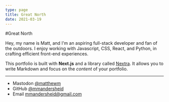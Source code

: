 ```yaml
---
type: page
title: Great North
date: 2021-03-19
---
```


#Great North

Hey, my name is Matt, and I'm an aspiring full-stack developer and fan of the outdoors. I enjoy working with Javascript, CSS, React, and Python, in crafting efficient front-end experiences.

This portfolio is built with **Next.js** and a library called [Nextra](https://nextra.vercel.app/). It allows you to write Markdown and focus on the _content_ of your portfolio.

---

- Mastodon [@matthewm](https://mastodon.social/@matthewm)
- GitHub [@mmandersheid](https://github.com/mmandersheid)
- Email mmandersheid@gmail.com
